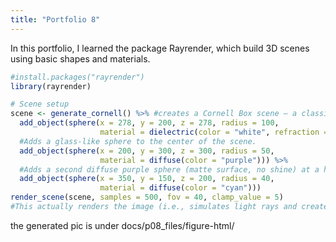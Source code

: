 ```yaml
---
title: "Portfolio 8"
---
```


In this portfolio, I learned the package Rayrender, which build 3D scenes using basic shapes and materials. 

```r
#install.packages("rayrender")
library(rayrender)
```

```r
# Scene setup
scene <- generate_cornell() %>% #creates a Cornell Box scene — a classic 3D test room used in computer graphics.
  add_object(sphere(x = 278, y = 200, z = 278, radius = 100,
                    material = dielectric(color = "white", refraction = 1.5))) %>%
  #Adds a glass-like sphere to the center of the scene.
  add_object(sphere(x = 200, y = 300, z = 300, radius = 50,
                    material = diffuse(color = "purple"))) %>%
  #Adds a second diffuse purple sphere (matte surface, no shine) at a higher point.
  add_object(sphere(x = 350, y = 150, z = 200, radius = 40,
                    material = diffuse(color = "cyan")))
render_scene(scene, samples = 500, fov = 40, clamp_value = 5)
#This actually renders the image (i.e., simulates light rays and creates the final picture).
```

the generated pic is under docs/p08_files/figure-html/
